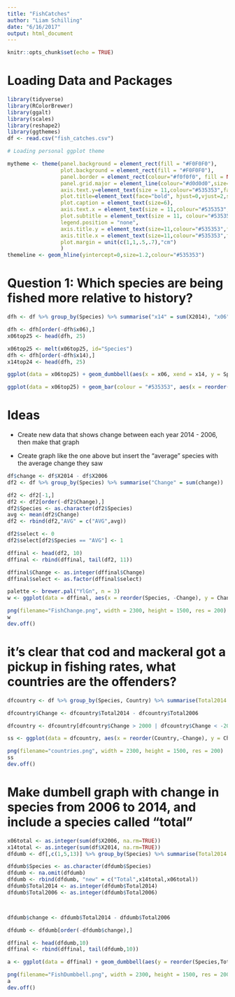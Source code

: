 ```yaml
---
title: "FishCatches"
author: "Liam Schilling"
date: "6/16/2017"
output: html_document
---
```


```r
knitr::opts_chunk$set(echo = TRUE)
```

# Loading Data and Packages
```r
library(tidyverse)
library(RColorBrewer)
library(ggalt)
library(scales)
library(reshape2)
library(ggthemes)
df <- read.csv("fish_catches.csv")

# Loading personal ggplot theme

mytheme <- theme(panel.background = element_rect(fill = "#F0F0F0"),
                 plot.background = element_rect(fill = "#F0F0F0"),
                 panel.border = element_rect(colour="#f0f0f0", fill = NA),
                 panel.grid.major = element_line(colour="#d0d0d0",size=.75),
                 axis.text.y=element_text(size = 11,colour="#535353",face="bold"),
                 plot.title=element_text(face="bold", hjust=0,vjust=2,size = 20,colour="#3c3c3c"),
                 plot.caption = element_text(size=6),
                 axis.text.x = element_text(size = 11,colour="#535353",face="bold"),
                 plot.subtitle = element_text(size = 11, colour="#535353",face="bold", hjust=0,vjust=2),
                 legend.position = "none",
                 axis.title.y = element_text(size=11,colour="#535353",face="bold",lineheight = 1, vjust=-2),
                 axis.title.x = element_text(size=11,colour="#535353",face="bold",lineheight=1,vjust=0),
                 plot.margin = unit(c(1,1,.5,.7),"cm")
                 )
themeline <- geom_hline(yintercept=0,size=1.2,colour="#535353")
```

# Question 1: Which species are being fished more relative to history?

```r
dfh <- df %>% group_by(Species) %>% summarise("x14" = sum(X2014), "x06" = sum(X2006))

dfh <- dfh[order(-dfh$x06),]
x06top25 <- head(dfh, 25)

x06top25 <- melt(x06top25, id="Species")
dfh <- dfh[order(-dfh$x14),]
x14top24 <- head(dfh, 25)

ggplot(data = x06top25) + geom_dumbbell(aes(x = x06, xend = x14, y = Species),dot_guide = FALSE, size = 2, colour = "#bababa", colour_x = "#ffeb5b", colour_xend = "#cc0c02") + mytheme + labs(title = "Fish Catches (2006 vs. 2014)", y = "", x = "Amount Caught") + scale_x_continuous(limits = c(140000,8000000), breaks = seq(140000,8000000,750000), labels = comma)

ggplot(data = x06top25) + geom_bar(colour = "#535353", aes(x = reorder(Species,-value), y = value, fill = variable, alpha = .85), stat = "identity", position = "dodge") + mytheme + scale_fill_economist() + scale_y_continuous(limits = c(140000,8000000), breaks = seq(140000,8000000,750000), labels = comma, oob=rescale_none) + themeline
```

# Ideas

  + Create new data that shows change between each year 2014 - 2006, then make that graph
  
  
  + Create graph like the one above but insert the "average" species with the average change   they saw
```r
df$change <- df$X2014 - df$X2006
df2 <- df %>% group_by(Species) %>% summarise("Change" = sum(change))

df2 <- df2[-1,]
df2 <- df2[order(-df2$Change),]
df2$Species <- as.character(df2$Species)
avg <- mean(df2$Change)
df2 <- rbind(df2,"AVG" = c("AVG",avg))

df2$select <- 0
df2$select[df2$Species == "AVG"] <- 1

dffinal <- head(df2, 10)
dffinal <- rbind(dffinal, tail(df2, 11))

dffinal$Change <- as.integer(dffinal$Change)
dffinal$select <- as.factor(dffinal$select)

palette <- brewer.pal("YlGn", n = 3)
w <- ggplot(data = dffinal, aes(x = reorder(Species, -Change), y = Change, fill = select)) + geom_bar(stat = "identity", colour = "#535353", alpha = .95) + mytheme + themeline + labs(x = "Species", y = "Change (Difference between 2014 and 2006)\n", title = "Change In Fish Species Caught (2014 - 2006)", subtitle = "1.5 million less fish were caught in 2014 vs. 2016; however, not all species have experienced a decrease in fishing rates", caption = "Source: Kaggle.com") + scale_fill_manual(values = palette[2:3]) + scale_y_continuous(labels = comma, breaks = seq(-4000000,4000000,500000))

png(filename="FishChange.png", width = 2300, height = 1500, res = 200)
w
dev.off()
```

# it's clear that cod and mackeral got a pickup in fishing rates, what countries are the offenders?

```r
dfcountry <- df %>% group_by(Species, Country) %>% summarise(Total2014 = sum(X2014), Total2006 = sum(X2006)) %>% filter(Species == "COD" | Species == "MAC")

dfcountry$Change <- dfcountry$Total2014 - dfcountry$Total2006

dfcountry <- dfcountry[dfcountry$Change > 2000 | dfcountry$Change < -2000,]

ss <- ggplot(data = dfcountry, aes(x = reorder(Country,-Change), y = Change, fill = Species)) + geom_bar(stat = "identity", alpha = .92, colour = "#535353") + mytheme + themeline + scale_fill_manual(values = palette[2:3]) + theme(legend.position = c(.85,.96), legend.background = element_rect("#F0F0F0"), legend.direction="horizontal") + labs(x = "Country", y = "Change in Fish Caught\n", title = "Norway and Russia saw the biggest change in consumption\n") + guides(alpha = FALSE) + scale_y_continuous(breaks = seq(0,2000000,250000), labels = comma)

png(filename="countries.png", width = 2300, height = 1500, res = 200)
ss
dev.off()
```


# Make dumbell graph with change in species from 2006 to 2014, and include a species called "total"

```r
x06total <- as.integer(sum(df$X2006, na.rm=TRUE))
x14total <- as.integer(sum(df$X2014, na.rm=TRUE))
dfdumb <- df[,c(1,5,13)] %>% group_by(Species) %>% summarise(Total2014 = sum(X2014), Total2006 = sum(X2006))

dfdumb$Species <- as.character(dfdumb$Species)
dfdumb <- na.omit(dfdumb)
dfdumb <- rbind(dfdumb, "new" = c("Total",x14total,x06total))
dfdumb$Total2014 <- as.integer(dfdumb$Total2014)
dfdumb$Total2006 <- as.integer(dfdumb$Total2006)



dfdumb$change <- dfdumb$Total2014 - dfdumb$Total2006

dfdumb <- dfdumb[order(-dfdumb$change),]

dffinal <- head(dfdumb,10)
dffinal <- rbind(dffinal, tail(dfdumb,10))

a <- ggplot(data = dffinal) + geom_dumbbell(aes(y = reorder(Species,Total2006), x = Total2006, xend=Total2014), size = 1.5, colour = "#535353", colour_x = palette[2], colour_xend = palette[3], size_x = 3, size_xend = 3) + theme(legend.position = "top") + labs(title = "Fish Species With Greatest Change In Fishing Rates", subtitle = "While most species have seen a decrease in fishing rates, some species such as Cod and Mackeral\nhave seen increases over the past few years", caption = "Source: Kaggle.com",y = "Species", x = "Total Caught") + scale_x_continuous(labels = comma, breaks = seq(0, 30000000,5000000)) + mytheme + geom_text(data=data.frame(), aes(x=33000000,y = "Total",label = "2006"), hjust=0, size = 3.5, fontface="bold", colour = "#ADDD8E", nudge_y = .3) + geom_text(data=data.frame(), aes(x=31000000,y = "Total",label = "2014"), hjust=1.4, size = 3.5, fontface="bold", colour = "#31A354", nudge_y = .3)

png(filename="FishDumbbell.png", width = 2300, height = 1500, res = 200)
a
dev.off()
```

